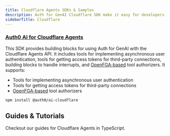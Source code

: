 ```yaml
---
title: Cloudflare Agents SDKs & Samples
description: Auth for GenAI Cloudflare SDK make it easy for developers to integrate with and secure any AI agent workflow using Cloudflare Agents.
sidebarTitle: Cloudflare
---
```


### [Auth0 AI for Cloudflare Agents](https://github.com/auth0-lab/auth0-ai-js/tree/main/packages/ai-cloudflare)

This SDK provides building blocks for using Auth for GenAI with the Cloudflare Agents API. It includes tools for implementing asynchronous user authentication, tools for getting access tokens for third-party connections, building blocks to handle interrupts, and [OpenFGA-based](https://openfga.dev/) tool authorizers. It supports:

- Tools for implementing asynchronous user authentication
- Tools for getting access tokens for third-party connections
- [OpenFGA-based](https://openfga.dev/) tool authorizers

```bash wrap lines
npm install @auth0/ai-cloudflare
```

## Guides & Tutorials

Checkout our guides for Cloudflare Agents in TypeScript.

<Columns cols={2}>
<Card title="Check Google Calendar Availability" href="/ai/docs/how-tos/check-google-calendar-availability" icon="google" iconType="solid" horizontal />
<Card title="List GitHub Repositories" href="/ai/docs/how-tos/list-github-repositories" icon="github" iconType="solid" horizontal />
<Card title="List Slack Channels" href="/ai/docs/how-tos/list-slack-channels" icon="slack" iconType="solid" horizontal />
</Columns>

